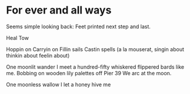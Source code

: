 # For ever and all ways

Seems simple
looking back:
Feet printed
next step and last.

Heal
Tow

Hoppin on
Carryin on
Fillin sails
Castin spells
(a la mouserat, singin about thinkin about feelin about)

One moonlit wander
I meet a hundred-fifty
whiskered
flippered
bards like me.
Bobbing on wooden
lily palettes
off Pier 39
We arc at the moon.

One moonless wallow
I let a honey hive me

